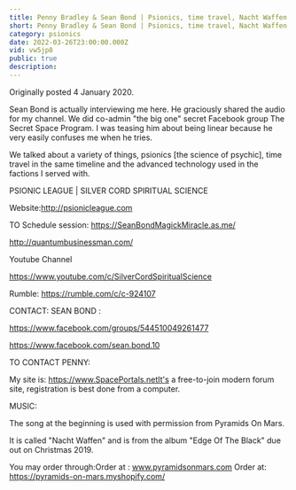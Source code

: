 ```yaml
---
title: Penny Bradley & Sean Bond | Psionics, time travel, Nacht Waffen advanced technology
short: Penny Bradley & Sean Bond | Psionics, time travel, Nacht Waffen advanced technology
category: psionics
date: 2022-03-26T23:00:00.000Z
vid: vw5jp8
public: true
description:
---
```

Originally posted 4 January 2020.

Sean Bond is actually interviewing me here. He graciously shared the audio for my channel. We did co-admin "the big one" secret Facebook group The Secret Space Program. I was teasing him about being linear because he very easily confuses me when he tries.

We talked about a variety of things, psionics [the science of psychic], time travel in the same timeline and the advanced technology used in the factions I served with.

PSIONIC LEAGUE | SILVER CORD SPIRITUAL SCIENCE

Website:http://psionicleague.com

TO Schedule session: https://SeanBondMagickMiracle.as.me/

http://quantumbusinessman.com/

Youtube Channel

https://www.youtube.com/c/SilverCordSpiritualScience

Rumble: https://rumble.com/c/c-924107

CONTACT: SEAN BOND :

https://www.facebook.com/groups/544510049261477

https://www.facebook.com/sean.bond.10

TO CONTACT PENNY:

My site is: https://www.SpacePortals.netIt's a free-to-join modern forum site, registration is best done from a computer.

MUSIC:

The song at the beginning is used with permission from Pyramids On Mars.

It is called "Nacht Waffen" and is from the album "Edge Of The Black" due out on Christmas 2019.

You may order through:Order at : www.pyramidsonmars.com Order at: https://pyramids-on-mars.myshopify.com/
